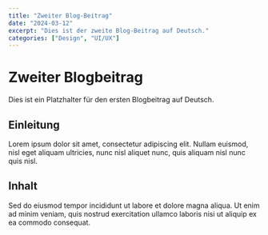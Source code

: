 ```yaml
---
title: "Zweiter Blog-Beitrag"
date: "2024-03-12"
excerpt: "Dies ist der zweite Blog-Beitrag auf Deutsch."
categories: ["Design", "UI/UX"]
---
```


# Zweiter Blogbeitrag

Dies ist ein Platzhalter für den ersten Blogbeitrag auf Deutsch.

## Einleitung

Lorem ipsum dolor sit amet, consectetur adipiscing elit. Nullam euismod, nisl eget aliquam ultricies, nunc nisl aliquet nunc, quis aliquam nisl nunc quis nisl.

## Inhalt

Sed do eiusmod tempor incididunt ut labore et dolore magna aliqua. Ut enim ad minim veniam, quis nostrud exercitation ullamco laboris nisi ut aliquip ex ea commodo consequat.
